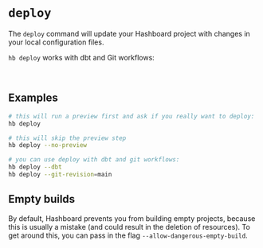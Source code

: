 
# `deploy`

The `deploy` command will update your Hashboard project with changes in your local configuration files.

`hb deploy` works with dbt and Git workflows:
<br />
<Cards>
  <Card arrow icon=" " title="dbt workflows" href="/docs/data-ops/dbt-integration" />
  <Card arrow icon=" " title="Git workflows" href="/docs/data-ops/git-integration" />
</Cards>

<br />

## Examples

```bash filename="examples"
# this will run a preview first and ask if you really want to deploy:
hb deploy

# this will skip the preview step
hb deploy --no-preview

# you can use deploy with dbt and git workflows:
hb deploy --dbt
hb deploy --git-revision=main
```

## Empty builds

By default, Hashboard prevents you from building empty projects, because this is usually a mistake (and could result in the deletion of resources).  To get around this, you can pass in the flag `--allow-dangerous-empty-build`.
